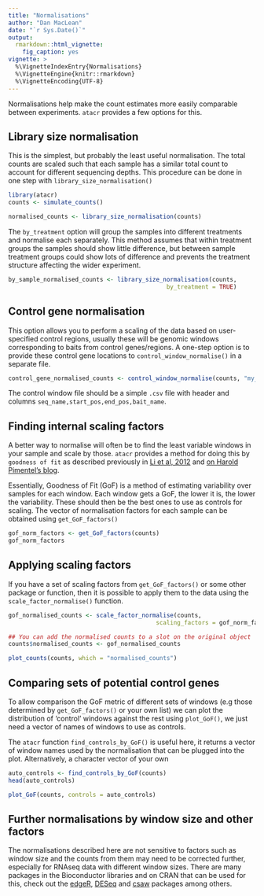 ```yaml
---
title: "Normalisations"
author: "Dan MacLean"
date: "`r Sys.Date()`"
output: 
  rmarkdown::html_vignette:
    fig_caption: yes
vignette: >
  %\VignetteIndexEntry{Normalisations}
  %\VignetteEngine{knitr::rmarkdown}
  %\VignetteEncoding{UTF-8}
---
```


Normalisations help make the count estimates more easily comparable between experiments. `atacr` provides a few options for this.

## Library size normalisation

This is the simplest, but probably the least useful normalisation. The total counts are scaled such that each sample has a similar total count to account for different sequencing depths. This procedure can be done in one step with `library_size_normalisation()`

```r
library(atacr)
counts <- simulate_counts()
```

```r
normalised_counts <- library_size_normalisation(counts)
```

The `by_treatment` option will group the samples into different treatments and normalise each separately. This method assumes that within treatment groups the samples should show little difference, but between sample treatment groups could show lots of difference and prevents the treatment structure affecting the wider experiment. 

```r
by_sample_normalised_counts <- library_size_normalisation(counts, 
                                             by_treatment = TRUE)
```

## Control gene normalisation

This option allows you to perform a scaling of the data based on user-specified control regions, usually these will be genomic windows corresponding to baits from control genes/regions. A one-step option is to provide these control gene locations to `control_window_normalise()` in a separate file.

```r
control_gene_normalised_counts <- control_window_normalise(counts, "my_controls.csv")
```

The control window file should be a simple `.csv` file with header and columns `seq_name,start_pos,end_pos,bait_name`.


## Finding internal scaling factors

A better way to normalise will often be to find the least variable windows in your sample and scale by those. `atacr` provides a method for doing this by `goodness of fit` as described previously in [Li et al, 2012](https://academic.oup.com/biostatistics/article/13/3/523/248016/Normalization-testing-and-false-discovery-rate) and [on Harold Pimentel's blog](https://haroldpimentel.wordpress.com/2014/12/08/in-rna-seq-2-2-between-sample-normalization/).

Essentially, Goodness of Fit (GoF) is a method of estimating variability over samples for each window. Each window gets a GoF, the lower it is, the lower the variability. These should then be the best ones to use as controls for scaling. The vector of normalisation factors for each sample can be obtained using `get_GoF_factors()`

```r
gof_norm_factors <- get_GoF_factors(counts)
gof_norm_factors
```

## Applying scaling factors 

If you have a set of scaling factors from `get_GoF_factors()` or some other package or function, then it is possible to apply them to the data using the `scale_factor_normalise()` function.

```r
gof_normalised_counts <- scale_factor_normalise(counts, 
                                          scaling_factors = gof_norm_factors)

## You can add the normalised counts to a slot on the original object
counts$normalised_counts <- gof_normalised_counts

plot_counts(counts, which = "normalised_counts")
```

## Comparing sets of potential control genes

To allow comparison the GoF metric of different sets of windows (e.g those determined by `get_GoF_factors()` or your own list) we can plot the distribution of 'control' windows against the rest using `plot_GoF()`, we just need a vector of names of windows to use as controls.  

The `atacr` function `find_controls_by_GoF()` is useful here, it returns a vector of window names used by the normalisation that can be plugged into the plot. Alternatively, a character vector of your own  

```r
auto_controls <- find_controls_by_GoF(counts)
head(auto_controls)

plot_GoF(counts, controls = auto_controls)

```

## Further normalisations by window size and other factors

The normalisations described here are not sensitive to factors such as window size and the counts from them may need to be corrected further, especially for RNAseq data with different window sizes. There are many packages in the Bioconductor libraries and on CRAN that can be used for this, check out the [edgeR](http://bioconductor.org/packages/release/bioc/html/edgeR.html), [DESeq](https://bioconductor.org/packages/release/bioc/html/DESeq.html) and [csaw](https://bioconductor.org/packages/release/bioc/html/csaw.html) packages among others.





